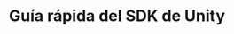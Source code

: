 ---
title: Guía rápida del SDK de Unity
description: Agregue un smart wallet impulsado por Sequence a su app de Unity.
sidebarTitle: Guía rápida de Unity
---